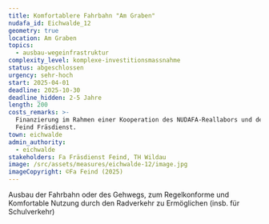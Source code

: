 ```yaml
---
title: Komfortablere Fahrbahn "Am Graben"
nudafa_id: Eichwalde_12
geometry: true
location: Am Graben
topics:
  - ausbau-wegeinfrastruktur
complexity_level: komplexe-investitionsmassnahme
status: abgeschlossen
urgency: sehr-hoch
start: 2025-04-01
deadline: 2025-10-30
deadline_hidden: 2-5 Jahre
length: 200
costs_remarks: >-
  Finanzierung im Rahmen einer Kooperation des NUDAFA-Reallabors und der Fa
  Feind Fräsdienst. 
town: eichwalde
admin_authority:
  - eichwalde
stakeholders: Fa Fräsdienst Feind, TH Wildau
image: /src/assets/measures/eichwalde-12/image.jpg
imageCopyright: ©Fa Feind (2025)
---
```

Ausbau der Fahrbahn oder des Gehwegs, zum Regelkonforme und Komfortable Nutzung durch den Radverkehr zu Ermöglichen (insb. für Schulverkehr)
